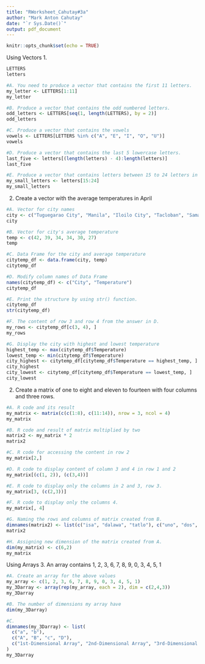 ```yaml
---
title: "RWorksheet_Cahutay#3a"
author: "Mark Anton Cahutay"
date: "`r Sys.Date()`"
output: pdf_document
---
```


```r
knitr::opts_chunk$set(echo = TRUE)
```

Using Vectors
1. 
```r
LETTERS
letters

#A. You need to produce a vector that contains the first 11 letters.
my_letter <- LETTERS[1:11]
my_letter
```

```r
#B. Produce a vector that contains the odd numbered letters.
odd_letters <- LETTERS[seq(1, length(LETTERS), by = 2)]
odd_letters
```

```r
#C. Produce a vector that contains the vowels
vowels <- LETTERS[LETTERS %in% c("A", "E", "I", "O", "U")]
vowels
```

```r
#D. Produce a vector that contains the last 5 lowercase letters.
last_five <- letters[(length(letters) - 4):length(letters)]
last_five
```

```r
#E. Produce a vector that contains letters between 15 to 24 letters in lowercase.
my_small_letters <- letters[15:24]
my_small_letters
```


2. Create a vector with the average temperatures in April
```r
#A. Vector for city names
city <- c("Tuguegarao City", "Manila", "Iloilo City", "Tacloban", "Samal Island", "Davao City")
city
```

```r
#B. Vector for city's average temperature
temp <- c(42, 39, 34, 34, 30, 27)
temp
```

```r
#C. Data Frame for the city and average temperature
citytemp_df <- data.frame(city, temp)
citytemp_df
```

```r
#D. Modify column names of Data Frame
names(citytemp_df) <- c("City", "Temperature")
citytemp_df
```

```r
#E. Print the structure by using str() function. 
citytemp_df
str(citytemp_df)
```

```r
#F. The content of row 3 and row 4 from the answer in D.
my_rows <- citytemp_df[c(3, 4), ]
my_rows
```

```r
#G. Display the city with highest and lowest temperature
highest_temp <- max(citytemp_df$Temperature)
lowest_temp <- min(citytemp_df$Temperature)
city_highest <- citytemp_df[citytemp_df$Temperature == highest_temp, ]
city_highest
city_lowest <- citytemp_df[citytemp_df$Temperature == lowest_temp, ]
city_lowest
```


2. Create a matrix of one to eight and eleven to fourteen with four columns and three rows.
```r
#A. R code and its result
my_matrix <- matrix(c(c(1:8), c(11:14)), nrow = 3, ncol = 4)
my_matrix
```

```r
#B. R code and result of matrix multiplied by two
matrix2 <- my_matrix * 2
matrix2
```

```r
#C. R code for accessing the content in row 2
my_matrix[2,]
```

```r
#D. R code to display content of column 3 and 4 in row 1 and 2
my_matrix[(c(1, 2)), (c(3,4))]
```

```r
#E. R code to display only the columns in 2 and 3, row 3.
my_matrix[3, (c(2,3))]
```

```r
#F. R code to display only the columns 4.
my_matrix[, 4]
```

```r
#G. Naming the rows and columns of matrix created from B.
dimnames(matrix2) <- list(c("isa", "dalawa", "tatlo"), c("uno", "dos", "tres", "quatro"))
matrix2
```

```r
#H. Assigning new dimension of the matrix created from A.
dim(my_matrix) <- c(6,2)
my_matrix
```


Using Arrays
3. An array contains 1, 2, 3, 6, 7, 8, 9, 0, 3, 4, 5, 1
```r
#A. Create an array for the above values
my_array <- c(1, 2, 3, 6, 7, 8, 9, 0, 3, 4, 5, 1)
my_3Darray <- array(rep(my_array, each = 2), dim = c(2,4,3))
my_3Darray
```

```r
#B. The number of dimensions my array have
dim(my_3Darray)
```

```r
#C. 
dimnames(my_3Darray) <- list(
  c("a", "b"), 
  c("A", "B", "c", "D"),
  c("1st-Dimensional Array", "2nd-Dimensional Array", "3rd-Dimensional Array")
)          
my_3Darray
```











